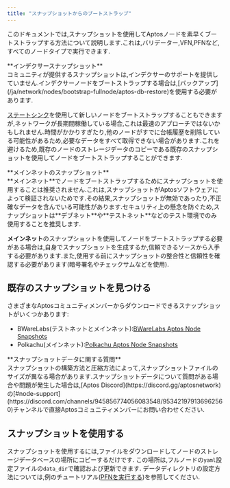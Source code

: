 ```yaml
---
title: "スナップショットからのブートストラップ"
---
```







このドキュメントでは,スナップショットを使用してAptosノードを素早くブートストラップする方法について説明します.これは,バリデーター,VFN,PFNなど,すべてのノードタイプで実行できます.

<Aside type="caution">
  **インデクサースナップショット**<br />
  コミュニティが提供するスナップショットは,インデクサーのサポートを提供していません.インデクサーノードをブートストラップする場合は,[バックアップ](/ja/network/nodes/bootstrap-fullnode/aptos-db-restore)を使用する必要があります.
</Aside>

[ステートシンク](/ja/network/nodes/configure/state-sync)を使用して新しいノードをブートストラップすることもできますが,ネットワークが長期間稼働している場合,これは最速のアプローチではないかもしれません.時間がかかりすぎたり,他のノードがすでに台帳履歴を削除している可能性があるため,必要なデータをすべて取得できない場合があります.これを避けるため,既存のノードのストレージデータのコピーである既存のスナップショットを使用してノードをブートストラップすることができます.

<Aside type="caution">
  **メインネットのスナップショット**<br />
  **メインネット**でノードをブートストラップするためにスナップショットを使用することは推奨されません.これは,スナップショットがAptosソフトウェアによって検証されないためです.その結果,スナップショットが無効であったり,不正確なデータを含んでいる可能性があります.セキュリティ上の懸念を防ぐため,スナップショットは**デブネット**や**テストネット**などのテスト環境でのみ使用することを推奨します.

  **メインネット**のスナップショットを使用してノードをブートストラップする必要がある場合は,自身でスナップショットを生成するか,信頼できるソースから入手する必要があります.また,使用する前にスナップショットの整合性と信頼性を確認する必要があります(暗号署名やチェックサムなどを使用).
</Aside>

## 既存のスナップショットを見つける

さまざまなAptosコミュニティメンバーからダウンロードできるスナップショットがいくつかあります:

- BWareLabs(テストネットとメインネット):[BWareLabs Aptos Node Snapshots](https://bwarelabs.com/snapshots/aptos)
- Polkachu(メインネット):[Polkachu Aptos Node Snapshots](https://polkachu.com/aptos_snapshots/aptos)

<Aside type="note">
  **スナップショットデータに関する質問** <br />
  スナップショットの構築方法と圧縮方法によって,スナップショットファイルのサイズが異なる場合があります.スナップショットデータについて質問がある場合や問題が発生した場合は,[Aptos Discord](https://discord.gg/aptosnetwork)の[#node-support](https://discord.com/channels/945856774056083548/953421979136962560)チャンネルで直接Aptosコミュニティメンバーにお問い合わせください.
</Aside>

## スナップショットを使用する

スナップショットを使用するには,ファイルをダウンロードしてノードのストレージデータベースの場所にコピーするだけです.
この場所は,フルノードの`yaml`設定ファイルの`data_dir`で確認および更新できます.
データディレクトリの設定方法については,例のチュートリアル([PFNを実行する](/ja/network/nodes/full-node/deployments))を参照してください.
